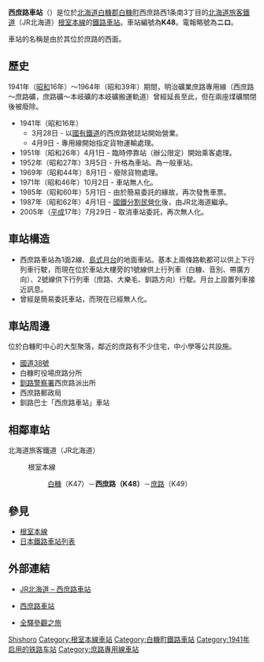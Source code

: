 {{noteTA
|T=zh-tw:西庶路車站;zh-hk:西庶路站;
|1=zh-tw:西庶路車站;zh-hk:西庶路站;
|2=zh-tw:白糠車站;zh-hk:白糠站;
|3=zh-tw:庶路車站;zh-hk:庶路站;
}}
{{日本車站資訊
|公司色 = #2cb431
|文字色 = 
|站名 = 西庶路車站
|圖片 = File:西庶路駅駅舎.jpg
|pxl = 240px
|圖片說明 = 车站大楼（2004年2月）
|日文原名 = 西庶路
|平假名 = にししょろ
|羅馬拼音 = Nishi-Shoro
|副站名 = 
|前一站 = K47 [[白糠車站|白糠]]
|前一站距離 = 5.4
|後一站距離 = 2.1
|後一站 = [[庶路車站|庶路]] K49
|電報略號 = ニロ
|車站編號 = {{車站編號c|#8cc63e|K48}}
|停站路線數 = 
|所屬公司 = [[File:JR_logo_(hokkaido).svg|23px]][[北海道旅客鐵道|北海道旅客鐵道]]（JR北海道）
|所屬路線 = {{color|#8cc63e|■}}[[根室本線|根室本線]]
|距離 = 286.5
|起點站 = [[瀧川車站|瀧川]]
|所在地 = [[北海道|北海道]][[白糠郡|白糠郡]][[白糠町|白糠町]]西庶路西1条南3丁目
|車站構造 = 地面車站
|月台配置 = 1面2線
|啟用年月日 = 1941年（[[昭和|昭和]]16年）3月28日
|廢站年月日 = 
|乘客人數 = 
|上下車人次 = 40
|統計年度 = 2014年
|轉車 = 
|備註 = [[無人車站|無人車站]]
|全寬備註 = 
}}

'''西庶路車站'''（{{jpn|j=西庶路駅|hg=にししょろえき|rm=Nishi-shoro eki|f=y}}）是位於[[北海道|北海道]][[白糠郡|白糠郡]][[白糠町|白糠町]]西庶路西1条南3丁目的[[北海道旅客鐵道|北海道旅客鐵道]]（JR北海道）[[根室本線|根室本線]]的[[鐵路車站|鐵路車站]]。車站編號為'''K48'''。電報略號為'''ニロ'''。

車站的名稱是由於其位於庶路的西面。

== 歷史 ==
1941年（[[昭和|昭和]]16年）～1964年（昭和39年）期間，明治礦業庶路專用線（西庶路～庶路礦，庶路礦～本岐礦的本岐礦搬運軌道）曾經延長至此，但在兩座煤礦關閉後被廢除。
* 1941年（昭和16年）
** 3月28日 - 以[[日本國有鐵道|國有鐵道]]的西庶路號誌站開始營業。
** 4月9日 - 專用線開始指定貨物運輸處理。
* 1951年（昭和26年）4月1日 - 臨時停靠站（辦公限定）開始乘客處理。
* 1952年（昭和27年）3月5日 - 升格為車站。為一般車站。
* 1969年（昭和44年）8月1日 - 廢除貨物處理。
* 1971年（昭和46年）10月2日 - 車站無人化。
* 1985年（昭和60年）5月1日 - 由於簡易委託的緣故，再次發售車票。
* 1987年（昭和62年）4月1日 - [[國鐵分割民營化|國鐵分割民營化]]後，由JR北海道繼承。
* 2005年（[[平成|平成]]17年）7月29日 - 取消車站委託，再次無人化。

== 車站構造 ==
* 西庶路車站為1面2線、[[島式月台|島式月台]]的地面車站。基本上兩條路軌都可以供上下行列車行駛，而現在位於車站大樓旁的1號線供上行列車（白糠、音別、帶廣方向）、2號線供下行列車（庶路、大樂毛、釧路方向）行駛。月台上設置列車接近訊息。
* 曾經是簡易委託車站，而現在已經無人化。

== 車站周邊 ==
位於白糠町中心的大型聚落，鄰近的庶路有不少住宅，中小學等公共設施。
* [[國道38號|國道38號]]
* 白糠町役場庶路分所
* [[釧路警察署|釧路警察署]]西庶路派出所
* 西庶路郵政局
* 釧路巴士「西庶路車站」車站

== 相鄰車站 ==
; 北海道旅客鐵道（JR北海道）
: {{color|#8cc63e|■}}根室本線
:: [[白糠站|白糠]]（K47）－'''西庶路（K48）'''－[[庶路站|庶路]]（K49）

== 參見 ==
* [[根室本線|根室本線]]
* [[日本鐵路車站列表|日本鐵路車站列表]]

== 外部連結 ==
* {{ja}}[http://www.jrhokkaido.co.jp/network/station/station.html#4422 JR北海道 – 西庶路車站]{{Wayback|url=http://www.jrhokkaido.co.jp/network/station/station.html#4422 |date=20190202042725 }}
* {{ja}}[http://www.mapion.co.jp/station/ST20399/ 西庶路車站] {{Wayback|url=http://www.mapion.co.jp/station/ST20399/ |date=20210204063010 }}
* {{ja}}[http://www.tsuchibuta.com/jr-hokkaido/nemuroline/43nishishoro/43nishishoro.htm 全驛參觀之旅] {{Wayback|url=http://www.tsuchibuta.com/jr-hokkaido/nemuroline/43nishishoro/43nishishoro.htm |date=20210204063009 }}

{{根室本線2}}
{{DEFAULTSORT:Nishi-Shoro}}
[[Category:日本鐵路車站_Ni|Shishoro]]
[[Category:根室本線車站|Category:根室本線車站]]
[[Category:白糠町鐵路車站|Category:白糠町鐵路車站]]
[[Category:1941年启用的铁路车站|Category:1941年启用的铁路车站]]
[[Category:庶路專用線車站|Category:庶路專用線車站]]